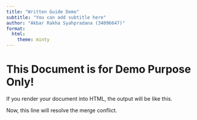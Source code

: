 ```yaml
---
title: "Written Guide Demo"
subtitle: "You can add subtitle here"
author: "Akbar Rakha Syahpradana (34096647)"
format:
  html:
    theme: minty
---
```


# This Document is for Demo Purpose Only!
If you render your document into HTML, the output will be like this.


Now, this line will resolve the merge conflict.
